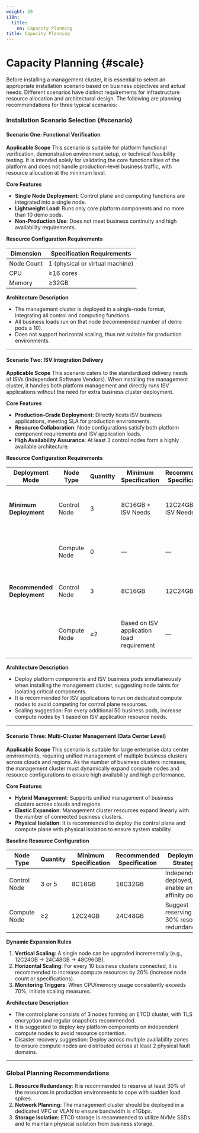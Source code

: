 ```yaml
---
weight: 20
i18n:
  title:
    en: Capacity Planning
title: Capacity Planning
---
```


# Capacity Planning \{#scale}

Before installing a management cluster, it is essential to select an appropriate installation scenario based on business objectives and actual needs. Different scenarios have distinct requirements for infrastructure resource allocation and architectural design. The following are planning recommendations for three typical scenarios:

### Installation Scenario Selection \{#scenario}

#### Scenario One: Functional Verification

**Applicable Scope**
This scenario is suitable for platform functional verification, demonstration environment setup, or technical feasibility testing. It is intended solely for validating the core functionalities of the platform and does not handle production-level business traffic, with resource allocation at the minimum level.

**Core Features**

- **Single Node Deployment**: Control plane and computing functions are integrated into a single node.
- **Lightweight Load**: Runs only core platform components and no more than 10 demo pods.
- **Non-Production Use**: Does not meet business continuity and high availability requirements.

**Resource Configuration Requirements**

| Dimension  | Specification Requirements      |
| ---------- | ------------------------------- |
| Node Count | 1 (physical or virtual machine) |
| CPU        | ≥16 cores                       |
| Memory     | ≥32GB                           |

**Architecture Description**

- The management cluster is deployed in a single-node format, integrating all control and computing functions.
- All business loads run on that node (recommended number of demo pods ≤ 10).
- Does not support horizontal scaling, thus not suitable for production environments.

---

#### Scenario Two: ISV Integration Delivery

**Applicable Scope**
This scenario caters to the standardized delivery needs of ISVs (Independent Software Vendors). When installing the management cluster, it handles both platform management and directly runs ISV applications without the need for extra business cluster deployment.

**Core Features**

- **Production-Grade Deployment**: Directly hosts ISV business applications, meeting SLA for production environments.
- **Resource Collaboration**: Node configurations satisfy both platform component requirements and ISV application loads.
- **High Availability Assurance**: At least 3 control nodes form a highly available architecture.

**Resource Configuration Requirements**

| Deployment Mode            | Node Type    | Quantity | Minimum Specification                     | Recommended Specification | Notes                                                            |
| -------------------------- | ------------ | -------- | ----------------------------------------- | ------------------------- | ---------------------------------------------------------------- |
| **Minimum Deployment**     | Control Node | 3        | 8C16GB + ISV Needs                        | 12C24GB + ISV Needs       | Suggest reserving approximately 30% redundancy resources         |
|                            | Compute Node | 0        | —                                         | —                         | Control nodes share the operation of ISV applications            |
| **Recommended Deployment** | Control Node | 3        | 8C16GB                                    | 12C24GB                   | Runs Kubernetes components and platform control plane            |
|                            | Compute Node | ≥2       | Based on ISV application load requirement | —                         | Run ISV applications independently; HA deployment is recommended |

**Architecture Description**

- Deploy platform components and ISV business pods simultaneously when installing the management cluster, suggesting node taints for isolating critical components.
- It is recommended for ISV applications to run on dedicated compute nodes to avoid competing for control plane resources.
- Scaling suggestion: For every additional 50 business pods, increase compute nodes by 1 based on ISV application resource needs.

---

#### Scenario Three: Multi-Cluster Management (Data Center Level)

**Applicable Scope**
This scenario is suitable for large enterprise data center environments, requiring unified management of multiple business clusters across clouds and regions. As the number of business clusters increases, the management cluster must dynamically expand compute nodes and resource configurations to ensure high availability and high performance.

**Core Features**

- **Hybrid Management**: Supports unified management of business clusters across clouds and regions.
- **Elastic Expansion**: Management cluster resources expand linearly with the number of connected business clusters.
- **Physical Isolation**: It is recommended to deploy the control plane and compute plane with physical isolation to ensure system stability.

**Baseline Resource Configuration**

| Node Type    | Quantity | Minimum Specification | Recommended Specification | Deployment Strategy                                 |
| ------------ | -------- | --------------------- | ------------------------- | --------------------------------------------------- |
| Control Node | 3 or 5   | 8C16GB                | 16C32GB                   | Independently deployed, enable anti-affinity policy |
| Compute Node | ≥2       | 12C24GB               | 24C48GB                   | Suggest reserving 30% resource redundancy           |

**Dynamic Expansion Rules**

1. **Vertical Scaling**: A single node can be upgraded incrementally (e.g., 12C24GB → 24C48GB → 48C96GB).
2. **Horizontal Scaling**: For every 10 business clusters connected, it is recommended to increase compute resources by 20% (increase node count or specifications).
3. **Monitoring Triggers**: When CPU/memory usage consistently exceeds 70%, initiate scaling measures.

**Architecture Description**

- The control plane consists of 3 nodes forming an ETCD cluster, with TLS encryption and regular snapshots recommended.
- It is suggested to deploy key platform components on independent compute nodes to avoid resource contention.
- Disaster recovery suggestion: Deploy across multiple availability zones to ensure compute nodes are distributed across at least 2 physical fault domains.

---

### Global Planning Recommendations

1. **Resource Redundancy**: It is recommended to reserve at least 30% of the resources in production environments to cope with sudden load spikes.
2. **Network Planning**: The management cluster should be deployed in a dedicated VPC or VLAN to ensure bandwidth is ≥1Gbps.
3. **Storage Isolation**: ETCD storage is recommended to utilize NVMe SSDs and to maintain physical isolation from business storage.

